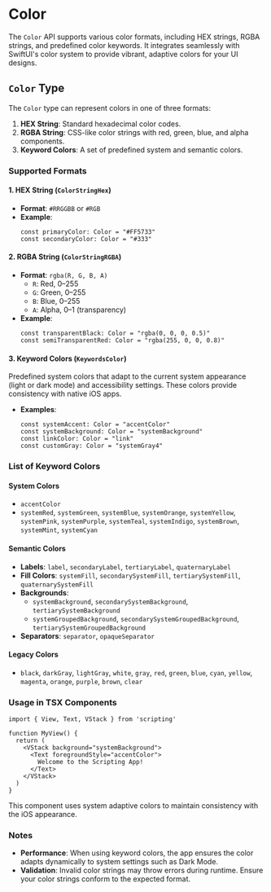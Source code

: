 # Color 


The `Color` API supports various color formats, including HEX strings, RGBA strings, and predefined color keywords. It integrates seamlessly with SwiftUI's color system to provide vibrant, adaptive colors for your UI designs.

## `Color` Type

The `Color` type can represent colors in one of three formats:
1. **HEX String**: Standard hexadecimal color codes.
2. **RGBA String**: CSS-like color strings with red, green, blue, and alpha components.
3. **Keyword Colors**: A set of predefined system and semantic colors.

### Supported Formats

#### 1. HEX String (`ColorStringHex`)
- **Format**: `#RRGGBB` or `#RGB`
- **Example**:
  ```tsx
  const primaryColor: Color = "#FF5733"
  const secondaryColor: Color = "#333"
  ```

#### 2. RGBA String (`ColorStringRGBA`)
- **Format**: `rgba(R, G, B, A)`
  - `R`: Red, 0–255
  - `G`: Green, 0–255
  - `B`: Blue, 0–255
  - `A`: Alpha, 0–1 (transparency)
- **Example**:
  ```tsx
  const transparentBlack: Color = "rgba(0, 0, 0, 0.5)"
  const semiTransparentRed: Color = "rgba(255, 0, 0, 0.8)"
  ```

#### 3. Keyword Colors (`KeywordsColor`)
Predefined system colors that adapt to the current system appearance (light or dark mode) and accessibility settings. These colors provide consistency with native iOS apps.

- **Examples**:
  ```tsx
  const systemAccent: Color = "accentColor"
  const systemBackground: Color = "systemBackground"
  const linkColor: Color = "link"
  const customGray: Color = "systemGray4"
  ```

### List of Keyword Colors

#### System Colors
- `accentColor`
- `systemRed`, `systemGreen`, `systemBlue`, `systemOrange`, `systemYellow`, `systemPink`, `systemPurple`, `systemTeal`, `systemIndigo`, `systemBrown`, `systemMint`, `systemCyan`

#### Semantic Colors
- **Labels**: `label`, `secondaryLabel`, `tertiaryLabel`, `quaternaryLabel`
- **Fill Colors**: `systemFill`, `secondarySystemFill`, `tertiarySystemFill`, `quaternarySystemFill`
- **Backgrounds**:
  - `systemBackground`, `secondarySystemBackground`, `tertiarySystemBackground`
  - `systemGroupedBackground`, `secondarySystemGroupedBackground`, `tertiarySystemGroupedBackground`
- **Separators**: `separator`, `opaqueSeparator`

#### Legacy Colors
- `black`, `darkGray`, `lightGray`, `white`, `gray`, `red`, `green`, `blue`, `cyan`, `yellow`, `magenta`, `orange`, `purple`, `brown`, `clear`

### Usage in TSX Components

```tsx
import { View, Text, VStack } from 'scripting'

function MyView() {
  return (
    <VStack background="systemBackground">
      <Text foregroundStyle="accentColor">
        Welcome to the Scripting App!
      </Text>
    </VStack>
  )
}
```

This component uses system adaptive colors to maintain consistency with the iOS appearance.

### Notes
- **Performance**: When using keyword colors, the app ensures the color adapts dynamically to system settings such as Dark Mode.
- **Validation**: Invalid color strings may throw errors during runtime. Ensure your color strings conform to the expected format.